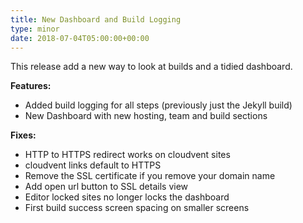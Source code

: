 ```yaml
---
title: New Dashboard and Build Logging
type: minor
date: 2018-07-04T05:00:00+00:00
---
```


This release add a new way to look at builds and a tidied dashboard.

**Features:**

* Added build logging for all steps (previously just the Jekyll build)
* New Dashboard with new hosting, team and build sections

**Fixes:**

* HTTP to HTTPS redirect works on cloudvent sites
* cloudvent links default to HTTPS
* Remove the SSL certificate if you remove your domain name
* Add open url button to SSL details view
* Editor locked sites no longer locks the dashboard
* First build success screen spacing on smaller screens